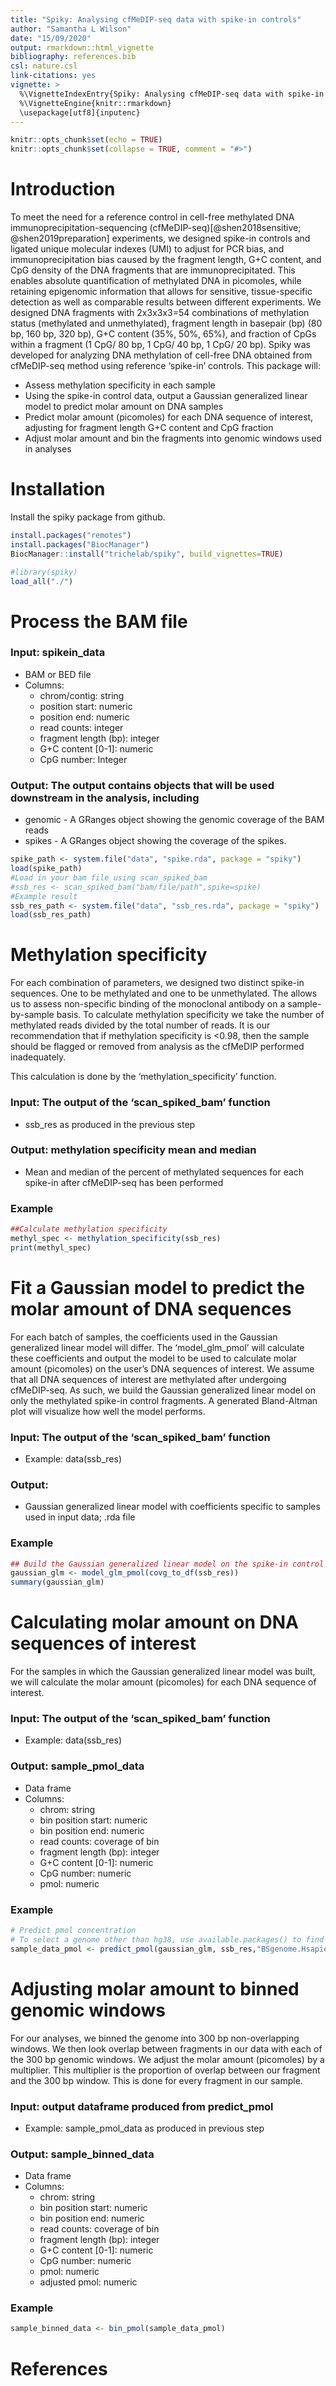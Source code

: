 ```yaml
---
title: "Spiky: Analysing cfMeDIP-seq data with spike-in controls"
author: "Samantha L Wilson"
date: "15/09/2020"
output: rmarkdown::html_vignette
bibliography: references.bib 
csl: nature.csl
link-citations: yes
vignette: >
  %\VignetteIndexEntry{Spiky: Analysing cfMeDIP-seq data with spike-in controls}
  %\VignetteEngine{knitr::rmarkdown}
  \usepackage[utf8]{inputenc}
---
```


```r
knitr::opts_chunk$set(echo = TRUE)
knitr::opts_chunk$set(collapse = TRUE, comment = "#>")
```

# Introduction

To meet the need for a reference control in cell-free methylated DNA immunoprecipitation-sequencing (cfMeDIP-seq)[@shen2018sensitive; @shen2019preparation] experiments, we designed spike-in controls and ligated unique molecular indexes (UMI) to adjust for PCR bias, and immunoprecipitation bias caused by the fragment length, G+C content, and CpG density of the DNA fragments that are immunoprecipitated. This enables absolute quantification of methylated DNA in picomoles, while retaining epigenomic information that allows for sensitive, tissue-specific detection as well as comparable results between different experiments. We designed DNA fragments with 2x3x3x3=54 combinations of methylation status (methylated and unmethylated), fragment length in basepair (bp) (80 bp, 160 bp, 320 bp), G+C content (35%, 50%, 65%), and fraction of CpGs within a fragment (1 CpG/ 80 bp, 1 CpG/ 40 bp, 1 CpG/ 20 bp). Spiky was developed for analyzing DNA methylation of cell-free DNA obtained from cfMeDIP-seq method using reference 'spike-in' controls. This package will:

* Assess methylation specificity in each sample
* Using the spike-in control data, output a Gaussian generalized linear model to predict molar amount on DNA samples
* Predict molar amount (picomoles) for each DNA sequence of interest, adjusting for fragment length G+C content and CpG fraction
* Adjust molar amount and bin the fragments into genomic windows used in analyses

# Installation
Install the spiky package from github.
```r
install.packages("remotes")
install.packages("BiocManager")
BiocManager::install("trichelab/spiky", build_vignettes=TRUE)

#library(spiky)
load_all("./")
```

# Process the BAM file

### Input: spikein_data
  * BAM or BED file
  * Columns:
    * chrom/contig: string 
    * position start: numeric
    * position end: numeric
    * read counts: integer
    * fragment length (bp): integer
    * G+C content [0-1]: numeric
    * CpG number: Integer
    
### Output: The output contains objects that will be used downstream in the analysis, including
  * genomic - A GRanges object showing the genomic coverage of the BAM reads
  * spikes - A GRanges object showing the coverage of the spikes.
  
```r
spike_path <- system.file("data", "spike.rda", package = "spiky")
load(spike_path)
#Load in your bam file using scan_spiked_bam
#ssb_res <- scan_spiked_bam("bam/file/path",spike=spike)
#Example result
ssb_res_path <- system.file("data", "ssb_res.rda", package = "spiky")
load(ssb_res_path)
```

# Methylation specificity
For each combination of parameters, we designed two distinct spike-in sequences. One to be methylated and one to be unmethylated. The allows us to assess non-specific binding of the monoclonal antibody on a sample-by-sample basis. To calculate methylation specificity we take the number of methylated reads divided by the total number of reads. It is our recommendation that if methylation specificity is <0.98, then the sample should be flagged or removed from analysis as the cfMeDIP performed inadequately. 

This calculation is done by the 'methylation_specificity' function.

### Input: The output of the 'scan_spiked_bam' function
  * ssb_res as produced in the previous step
  
### Output: methylation specificity mean and median
  * Mean and median of the percent of methylated sequences for each spike-in after cfMeDIP-seq has been performed

### Example
```r
##Calculate methylation specificity
methyl_spec <- methylation_specificity(ssb_res)
print(methyl_spec)
```

# Fit a Gaussian model to predict the molar amount of DNA sequences
For each batch of samples, the coefficients used in the Gaussian generalized linear model will differ. The 'model_glm_pmol' will calculate these coefficients and output the model to be used to calculate molar amount (picomoles) on the user's DNA sequences of interest. We assume that all DNA sequences of interest are methylated after undergoing cfMeDIP-seq. As such, we build the Gaussian generalized linear model on only the methylated spike-in control fragments. A generated Bland-Altman plot will visualize how well the model performs.

### Input: The output of the 'scan_spiked_bam' function
  * Example: data(ssb_res)

### Output: 
  * Gaussian generalized linear model with coefficients specific to samples used in input data; .rda file

### Example
```r
## Build the Gaussian generalized linear model on the spike-in control data
gaussian_glm <- model_glm_pmol(covg_to_df(ssb_res))
summary(gaussian_glm)
```

# Calculating molar amount on DNA sequences of interest
For the samples in which the Gaussian generalized linear model was built, we will calculate the molar amount (picomoles) for each DNA sequence of interest.

### Input: The output of the 'scan_spiked_bam' function
  * Example: data(ssb_res)
  
### Output: sample_pmol_data
  * Data frame
  * Columns: 
    * chrom: string
    * bin position start: numeric
    * bin position end: numeric
    * read counts: coverage of bin
    * fragment length (bp): integer
    * G+C content [0-1]: numeric
    * CpG number: numeric 
    * pmol: numeric
  
### Example
```r
# Predict pmol concentration
# To select a genome other than hg38, use available.packages() to find valid BSgenome name
sample_data_pmol <- predict_pmol(gaussian_glm, ssb_res,"BSgenome.Hsapiens.UCSC.hg38")

```

# Adjusting molar amount to binned genomic windows
For our analyses, we binned the genome into 300 bp non-overlapping windows. We then look overlap between fragments in our data with each of the 300 bp genomic windows. We adjust the molar amount (picomoles) by a multiplier. This multiplier is the proportion of overlap between our fragment and the 300 bp window. This is done for every fragment in our sample.

### Input: output dataframe produced from predict_pmol
   * Example: sample_pmol_data as produced in previous step
  
### Output: sample_binned_data
  * Data frame
  * Columns: 
    * chrom: string
    * bin position start: numeric
    * bin position end: numeric
    * read counts: coverage of bin
    * fragment length (bp): integer
    * G+C content [0-1]: numeric
    * CpG number: numeric 
    * pmol: numeric
    * adjusted pmol: numeric
  
### Example
```r
sample_binned_data <- bin_pmol(sample_data_pmol)
```


# References
\chaptermark{references.bib}
